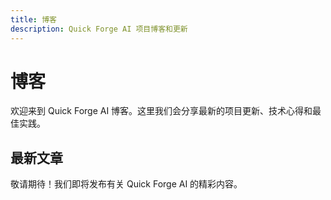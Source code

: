 ```yaml
---
title: 博客
description: Quick Forge AI 项目博客和更新
---
```


# 博客

欢迎来到 Quick Forge AI 博客。这里我们会分享最新的项目更新、技术心得和最佳实践。

## 最新文章

敬请期待！我们即将发布有关 Quick Forge AI 的精彩内容。 